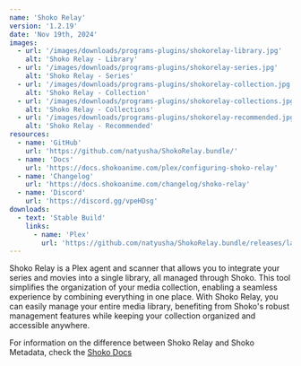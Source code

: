 ```yaml
---
name: 'Shoko Relay'
version: '1.2.19'
date: 'Nov 19th, 2024'
images:
  - url: '/images/downloads/programs-plugins/shokorelay-library.jpg'
    alt: 'Shoko Relay - Library'
  - url: '/images/downloads/programs-plugins/shokorelay-series.jpg'
    alt: 'Shoko Relay - Series'
  - url: '/images/downloads/programs-plugins/shokorelay-collection.jpg'
    alt: 'Shoko Relay - Collection'
  - url: '/images/downloads/programs-plugins/shokorelay-collections.jpg'
    alt: 'Shoko Relay - Collections'
  - url: '/images/downloads/programs-plugins/shokorelay-recommended.jpg'
    alt: 'Shoko Relay - Recommended'
resources:
  - name: 'GitHub'
    url: 'https://github.com/natyusha/ShokoRelay.bundle/'
  - name: 'Docs'
    url: 'https://docs.shokoanime.com/plex/configuring-shoko-relay'
  - name: 'Changelog'
    url: 'https://docs.shokoanime.com/changelog/shoko-relay'
  - name: 'Discord'
    url: 'https://discord.gg/vpeHDsg'
downloads:
  - text: 'Stable Build'
    links:
      - name: 'Plex'
        url: 'https://github.com/natyusha/ShokoRelay.bundle/releases/latest'
---
```


Shoko Relay is a Plex agent and scanner that allows you to integrate your series and movies into a single library, all
managed through Shoko. This tool simplifies the organization of your media collection, enabling a seamless experience by
combining everything in one place. With Shoko Relay, you can easily manage your entire media library, benefiting from
Shoko's robust management features while keeping your collection organized and accessible anywhere.

For information on the difference between Shoko Relay and Shoko Metadata,
check the [Shoko Docs](https://docs.shokoanime.com/plex/installing-agents-scanners)

